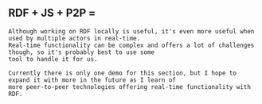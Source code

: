 
<Content>
    <h2 className="subtitle" className={styles.localTitle}>
        <span>RDF + JS + P2P = </span>
        <BsHearts style={{fill: "rgb(232, 30, 30)"}}/>
    </h2>

    Although working on RDF locally is useful, it's even more useful when used by multiple actors in real-time.
    Real-time functionality can be complex and offers a lot of challenges though, so it's probably best to use some
    tool to handle it for us.

    Currently there is only one demo for this section, but I hope to expand it with more in the future as I learn of
    more peer-to-peer technologies offering real-time functionality with RDF.
</Content>

<DemoList list={P2P_DEMOS} data-test="P2PDemoList"/>